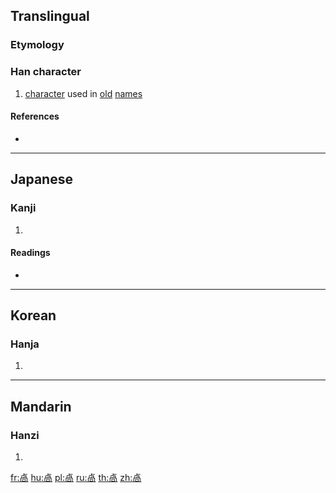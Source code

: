==Translingual==

===Etymology===
{{Han compound|卜|咼}}

===Han character===
{{Han char|rn=25|rad=卜|as=09|sn=11|four=|canj=XYBBR,YBBR|ids=⿱⺊咼}}

# [[character]] used in [[old]] [[name]]s

====References====
* {{Han ref|kx=0158.320|dkj=02820|dj=0362.290|hdz=10095.150|uh=5368|ud=21352}}

----

==Japanese==

===Kanji===
{{ja-kanji|grade=|rs=卜09}}

# {{defn|lang=ja|sort=卜09}}

====Readings====
* {{ja-readings|on=[[せつ]] (setsu)|kun=}}

----

==Korean==

===Hanja===
{{ko-hanja|hangeul=설|rv=seol|mr=sŏl}}

# {{defn|lang=ko|sort=卜09}}

----

==Mandarin==

===Hanzi===
{{cmn-hanzi|pin=[[xiè]] ([[xie4]])|wg=hsieh<sup>4</sup>}}

# {{defn|lang=cmn|sort=卜09}}

[[fr:卨]]
[[hu:卨]]
[[pl:卨]]
[[ru:卨]]
[[th:卨]]
[[zh:卨]]